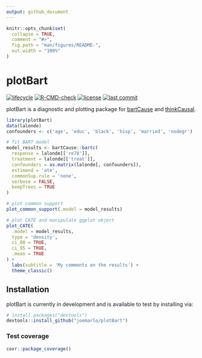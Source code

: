 ```yaml
---
output: github_document
---
```


<!-- README.md is generated from README.Rmd. Please edit that file -->

```r
knitr::opts_chunk$set(
  collapse = TRUE,
  comment = "#>",
  fig.path = "man/figures/README-",
  out.width = "100%"
)
```

# plotBart

<!-- badges: start -->
[![lifecycle](https://img.shields.io/badge/lifecycle-experimental-orange.svg)](https://www.tidyverse.org/lifecycle/#experimental)
[![R-CMD-check](https://github.com/joemarlo/plotBart/workflows/R-CMD-check/badge.svg)](https://github.com/joemarlo/plotBart/actions)
[![license](https://img.shields.io/badge/license-MIT + file LICENSE-lightgrey.svg)](/LICENSE.md)
[![last commit](https://img.shields.io/github/last-commit/joemarlo/plotBart)](https://github.com/joemarlo/plotBart/commits/master)
<!-- badges: end -->

plotBart is a diagnostic and plotting package for [bartCause](https://github.com/vdorie/bartCause) and [thinkCausal](https://github.com/gperrett/thinkCausal_dev). 

```r
library(plotBart)
data(lalonde)
confounders <- c('age', 'educ', 'black', 'hisp', 'married', 'nodegr')

# fit BART model
model_results <- bartCause::bartc(
  response = lalonde[['re78']],
  treatment = lalonde[['treat']],
  confounders = as.matrix(lalonde[, confounders]),
  estimand = 'ate',
  commonSup.rule = 'none',
  verbose = FALSE,
  keepTrees = TRUE
)

# plot common support
plot_common_support(.model = model_results)

# plot CATE and manipulate ggplot object
plot_CATE(
  .model = model_results, 
  type = 'density', 
  ci_80 = TRUE, 
  ci_95 = TRUE,
  .mean = TRUE
) + 
  labs(subtitle = 'My comments on the results') +
  theme_classic()
```


## Installation

plotBart is currently in development and is available to test by installing via:

``` r
# install.packages("devtools")
devtools::install_github("joemarlo/plotBart")
```

### Test coverage

```r
covr::package_coverage()
```

